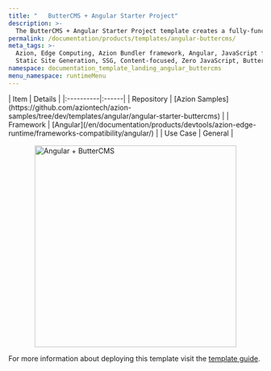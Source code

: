 ```yaml
---
title: "   ButterCMS + Angular Starter Project"
description: >-
  The ButterCMS + Angular Starter Project template creates a fully-functional Angular starter project, completely integrated with ButterCMS, a leading headless CMS that makes collaborative content management of your application easier.
permalink: /documentation/products/templates/angular-buttercms/
meta_tags: >-
  Azion, Edge Computing, Azion Bundler framework, Angular, JavaScript frameworks,
  Static Site Generation, SSG, Content-focused, Zero JavaScript, ButterCMS
namespace: documentation_template_landing_angular_buttercms
menu_namespace: runtimeMenu
---
```



<div class="[&_.flex.flex-col]:!gap-4 [&_.flex.flex-col]:md:!gap-8 [&_.flex.flex-col]:2xl:!gap-16">
  <SectionBasicContent
    titleTag="h2"
    description="The ButterCMS + Angular Starter Project template creates a fully-functional Angular starter project, completely integrated with ButterCMS, a leading headless CMS that makes collaborative content management of your application easier."
    buttons={[
      { label: "Deploy template", link: "https://console.azion.com/create/buttercms/buttercms-angular-starter", outlined: false, icon: "ai ai-azion", iconPos: "left" },
      { label: "View demo", link: "https://ehvvreuhul.map.azionedge.net", severity: "secondary", target:"_blank" }
    ]}
  />
</div>

<div style="display: flex; gap: 1rem; align-items: center; flex-direction: row; flex-wrap: wrap;">
  <div style="flex: 1; min-width: 300px;">
    | Item | Details |
    |:----------|:------|
    | Repository | [Azion Samples](https://github.com/aziontech/azion-samples/tree/dev/templates/angular/angular-starter-buttercms) |
    | Framework | [Angular](/en/documentation/products/devtools/azion-edge-runtime/frameworks-compatibility/angular/) |
    | Use Case | General |
  </div>
  <div style="display: flex; justify-content: center; align-items: center; flex: 1; min-width: 300px;">
    <img src="/assets/docs/images/uploads/template-showcase/angular/angular-buttercms.png" width="400" alt="Angular + ButterCMS" style="max-width: 100%; height: auto;" />
  </div>
</div>

For more information about deploying this template visit the [template guide](/en/documentation/products/guides/butter-templates-collection/).